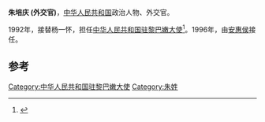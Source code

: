 '''朱培庆 (外交官)'''，[[中华人民共和国|中华人民共和国]]政治人物、外交官。

1992年，接替杨一怀，担任[[中国驻黎巴嫩大使列表|中华人民共和国驻黎巴嫩大使]]<ref>{{cite web|author=中华人民共和国外交部|title=中国驻黎巴嫩历任大使|url=http://www.mfa.gov.cn/chn/pds/ziliao/wjrw/2167/2169/t9161.htm
|publisher=中华人民共和国外交部|accessdate=2012-03-06}}</ref>。1996年，由[[安惠侯|安惠侯]]接任。

== 参考 ==
{{reflist}}
{{start box}}
{{s-dip}}
{{succession box|[[杨一怀|杨一怀]]|[[安惠侯|安惠侯]]|[[中国驻黎巴嫩大使列表|中华人民共和国驻黎巴嫩大使]]|1992年2月-1996年9月}}
{{end box}}
{{中国政治人物小作品}}

[[Category:中华人民共和国驻黎巴嫩大使|Category:中华人民共和国驻黎巴嫩大使]]
[[Category:朱姓|Category:朱姓]]